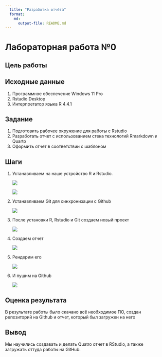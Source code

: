 ```yaml
---
  title: "Разработка отчёта"
  format: 
    md: 
      output-file: README.md
---
```


# Лабораторная работа №0

## Цель работы 

<!--Развить практические навыки использования современного стека воспроизводимых исследований -->

## Исходные данные

  1. Программное обеспечение Windows 11 Pro
  2. Rstudio Desktop
  3. Интерпретатор языка R 4.4.1

## Задание

  1. Подготовить рабочее окружение для работы с Rstudio
  2. Разработать отчет с использованием стека технологий Rmarkdown и Quarto
  3. Оформить отчет в соответствии с шаблоном

## Шаги

 1. Устанавливаем на наше устройство R и Rstudio.

    ![](images/установка R.png)

    ![](images/установка RStudio.png)

 2. Устанавливаем Git для синхронизации с Github

    ![](images/установка Git.png)

 3. После установки R, Rstudio и Git создаем новый проект

    ![](images/новый проект.png)

 4. Создаем отчет

    ![](images/отчет.png)

 5. Рендерим его

    ![](images/рендер.png)

 6. И пушим на Github

    ![](images/push.png)

## Оценка результата

В результате работы было скачано всё необходимое ПО, создан репозиторий на Github и отчет, который был загружен на него

## Вывод

Мы научились создавать и делать Quatro отчет в RStudio, а также загружать оттуда работы на GitHub.